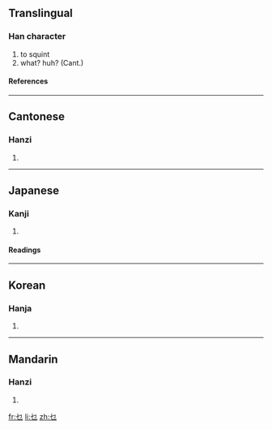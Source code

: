 ==Translingual==
===Han character===
{{Han char|rn=5|rad=乙|as=01|sn=2|four=4771<sub>2</sub>|canj=心弓 (PN), 心尸 (PS), X心弓 (XPN)}}
# to squint
# what? huh? (Cant.)
====References====
{{Han ref|kx=0083.180|dkj=00166|dj=0168.010|hdz=10049.090|uh=4E5C|ud=20060|bh=C941|bd=51521}}
----
==Cantonese==
===Hanzi===
{{yue-hanzi|jyut=|y=mat1, me2 nip2}}
# {{defn|Cantonese}}
----
==Japanese==
===Kanji===
{{ja-kanji|grade=|rs=乙01}}
# {{defn|Japanese}}
====Readings====
{{ja-readings|on=[[ば]] (ba), [[め]] (me)|kun=[[やぶにらみ]] (yabunirami)}}
----
==Korean==
===Hanja===
{{ko-hanja|hangeul=먀|rv=mya|mr=mya}}
# {{defn|Korean}}
----
==Mandarin==
===Hanzi===
{{cmn-hanzi|pin=[[miē]] ([[mie1]])|wg=mieh<sup>1</sup>}}
# {{defn|Mandarin}}

[[fr:乜]]
[[li:乜]]
[[zh:乜]]